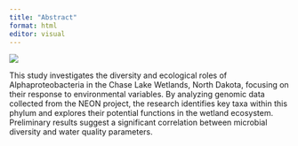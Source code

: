 ```yaml
---
title: "Abstract"
format: html
editor: visual
---
```


![](images/Chase Wetlands.jpeg)

This study investigates the diversity and ecological roles of Alphaproteobacteria in the Chase Lake Wetlands, North Dakota, focusing on their response to environmental variables. By analyzing genomic data collected from the NEON project, the research identifies key taxa within this phylum and explores their potential functions in the wetland ecosystem. Preliminary results suggest a significant correlation between microbial diversity and water quality parameters.
